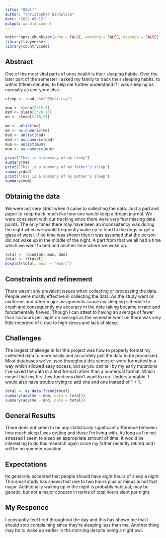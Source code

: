 ---
title: "QSelf"
author: "Christopher Nicholson"
date: '2022-05-12'
output: word_document
---

```{r setup, include=FALSE}
knitr::opts_chunk$set(echo = FALSE, warning = FALSE, message = FALSE)
library(tidyverse)
library(countrycode)
```

## Abstract

One of the most vital parts of ones health is their sleeping habits. Over the later part of the semester I asked my family to track their sleeping habits, to within fifteen minutes, to help me further understand if I was sleeping as normally as everyone else.

```{r cars}
sleep <- read_csv("QSelf.csv")

mum <- sleep[2:15,7]
dad <- sleep[2:20,14]
me <- sleep[2:18,21]

me <- unlist(me)
me <- as.numeric(me)
dad <- unlist(dad)
dad <- as.numeric(dad)
mum <- unlist(mum)
mum <- as.numeric(mum)

print("This is a summary of my sleep")
summary(me)
print("This is a summary of my father's sleep")
summary(dad)
print("This is a summary of my mother's sleep")
summary(mum)
```

## Obtainig the data

We were not very strict when it came to collecting the data. Just a pad and paper to keep track much like how one would keep a dream journal. We were consistent with our tracking since there were very few missing data points. The only times there may have been an inconsistency was during the night when we would frequently wake up to tend to the dogs or get a glass of water. If no time was shown then it was assumed that the person did not wake up in the middle of the night. A part from that we all had a time which we went to bed and another time where we woke up.

```{r}
total <- rbind(me, mum, dad)
total <- t(total)
boxplot(total, main = "Hours")
```

## Constraints and refinement

There wasn't any prevalent issues when collecting or processing the data. People were mostly effective in collecting the data. As the study went on midterms and other major assignments cause my sleeping schedule to crash and consequently my accuracy in the note taking became erratic and fundamentally flawed. Though I can attest to having an average of fewer than six hours per night on average as the semester went on there was very little recorded of it due to high stress and lack of sleep.

## Challenges

The largest challenge in for this project was how to properly format my collected data to more easily and accurately pull the data to be processed. Most databases we've used throughout this semester were formatted in a way which allowed easy access, but as you can tell by my early mutations I've saved the data in a text format rather than a numerical format. Which meant that my first few functions didn't want to run. Understandable, I would also have trouble trying to add one and one instead of 1 + 1.

```{r}
total <- as.data.frame(total)
summary(aov(me ~ mum, data = total))
summary(aov(me ~ dad, data = total))
```
## General Results

There does not seem to be any statistically significant difference between how much sleep I was getting and those I'm living with. As long as I'm not stressed I seem to sleep an appropriate amount of time. It would be interesting to do this research again since my father recently retired and I will be on summer vacation.

## Expectations

Its generally accepted that people should have eight hours of sleep a night. This small study has shown that one to two hours plus or minus is not that major. Additionally waking up in the night is probably habitual, may be genetic, but not a major concern in terms of total hours slept per night.

## My Responce

I constantly feel tired throughout the day and this has shown me that I should stop complaining since they're sleeping less than me. Another thing may be to wake up earlier in the morning despite being a night owl.